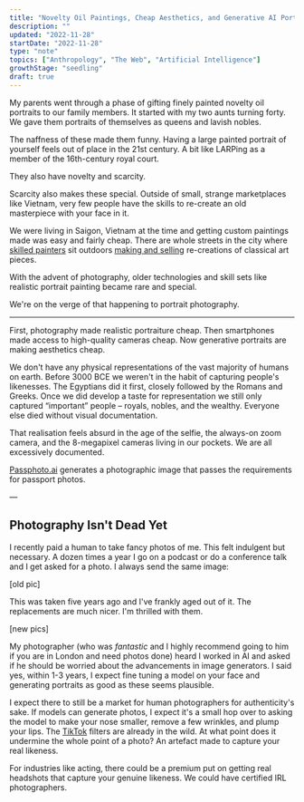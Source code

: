 ```yaml
---
title: "Novelty Oil Paintings, Cheap Aesthetics, and Generative AI Portraits"
description: ""
updated: "2022-11-28"
startDate: "2022-11-28"
type: "note"
topics: ["Anthropology", "The Web", "Artificial Intelligence"]
growthStage: "seedling"
draft: true
---
```



<IntroParagraph>

My parents went through a phase of gifting finely painted novelty oil portraits to our family members. It started with my two aunts turning forty. We gave them portraits of themselves as queens and lavish nobles.

</IntroParagraph>

<TwoColumn alignItems="top" maxWidth="1000px">

<BasicImage
	width="500"
	src="/images/posts/aiprofiles/martha-1.jpg"
	alt="Portrait of Queen Victoria – 1840"
	showalt
/>
<BasicImage
	width="460"
	src="/images/posts/aiprofiles/martha-2.jpg"
	alt="My aunt as a queen"
	showalt
/>
<BasicImage
	width="500"
	src="/images/posts/aiprofiles/peg-2.jpg"
	alt="Portrait of the noble woman Maria Serra Pallavicino – 1606"
	showalt
/>
<BasicImage
	width="500"
	src="/images/posts/aiprofiles/peg-1.jpg"
	alt="My aunt as a queen"
	showalt
/>

</TwoColumn>

The naffness of these made them funny. Having a large painted portrait of yourself feels out of place in the 21st century. A bit like LARPing as a member of the 16th-century royal court.

They also have novelty and scarcity.

Scarcity also makes these special. Outside of small, strange marketplaces like Vietnam, very few people have the skills to re-create an old masterpiece with your face in it.

We were living in Saigon, Vietnam at the time and getting custom paintings made was easy and fairly cheap. There are whole streets in the city where [skilled painters](https://flyicarusfly.com/vietnam-art-reproduction/) sit outdoors [making and selling](http://english.vietnamnet.vn/fms/art-entertainment/53436/flourishing-market-for-art-reproduction-in-vietnam.html) re-creations of classical art pieces.

<BasicImage
	src="/images/posts/aiprofiles/buivien.jpeg"
	width="1000px"
	alt="A reproduction painting shop in Saigon, Vietnam"
	sourceTitle="Minh Anh Art Gallery"
	sourceUrl="https://www.tripadvisor.co.uk/Attraction_Review-g293925-d12820616-Reviews-Minh_Anh_Art_Gallery-Ho_Chi_Minh_City.html"
	showalt
/>

With the advent of photography, older technologies and skill sets like realistic portrait painting became rare and special.

We're on the verge of that happening to portrait photography.

---

First, photography made realistic portraiture cheap. Then smartphones made access to high-quality cameras cheap. Now generative portraits are making aesthetics cheap.

We don't have any physical representations of the vast majority of humans on
earth. Before 3000 BCE we weren't in the habit of capturing people's
likenesses. The Egyptians did it first, closely followed by the Romans and
Greeks. Once we did develop a taste for representation we still only captured
“important” people – royals, nobles, and the wealthy. Everyone else died
without visual documentation.

That realisation feels absurd in the age of the selfie, the always-on zoom camera, and the 8-megapixel cameras living in our pockets. We are all excessively documented.

<BasicImage width="1000px" src="/images/posts/aiprofiles/passpic.jpg" />

[Passphoto.ai](https://passphoto.ai/) generates a photographic image that passes the requirements for passport photos.

––

## Photography Isn't Dead Yet

I recently paid a human to take fancy photos of me. This felt indulgent but necessary. A dozen times a year I go on a podcast or do a conference talk and I get asked for a photo. I always send the same image:

[old pic]

This was taken five years ago and I've frankly aged out of it. The replacements are much nicer. I'm thrilled with them.

[new pics]

My photographer (who was _fantastic_ and I highly recommend going to him if you are in London and need photos done) heard I worked in AI and asked if he should be worried about the advancements in image generators. I said yes, within 1-3 years, I expect fine tuning a model on your face and generating portraits as good as these seems plausible.

I expect there to still be a market for human photographers for authenticity's sake. If models can generate photos, I expect it's a small hop over to asking the model to make your nose smaller, remove a few wrinkles, and plump your lips. The [TikTok]() filters are already in the wild. At what point does it undermine the whole point of a photo? An artefact made to capture your real likeness.

For industries like acting, there could be a premium put on getting real headshots that capture your genuine likeness. We could have certified IRL photographers.

